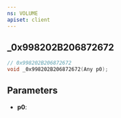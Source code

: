 ```yaml
---
ns: VOLUME
apiset: client
---
```

## _0x998202B206872672

```c
// 0x998202B206872672
void _0x998202B206872672(Any p0);
```


## Parameters
* **p0**: